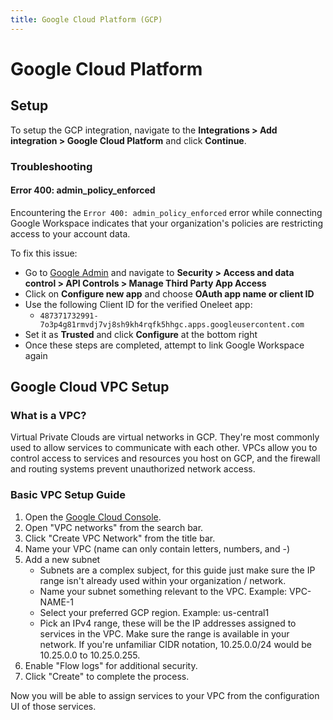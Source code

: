 ```yaml
---
title: Google Cloud Platform (GCP)
---
```


# Google Cloud Platform

## Setup
To setup the GCP integration, navigate to the **Integrations > Add integration > Google Cloud Platform** and click **Continue**.

### Troubleshooting

#### Error 400: admin_policy_enforced

Encountering the `Error 400: admin_policy_enforced` error while connecting Google Workspace indicates that your organization's policies are restricting access to your account data.

To fix this issue:
- Go to [Google Admin](https://admin.google.com) and navigate to **Security > Access and data control > API Controls > Manage Third Party App Access**
- Click on **Configure new app** and choose **OAuth app name or client ID**
- Use the following Client ID for the verified Oneleet app:
    - `487371732991-7o3p4g81rmvdj7vj8sh9kh4rqfk5hhgc.apps.googleusercontent.com`
- Set it as **Trusted** and click **Configure** at the bottom right
- Once these steps are completed, attempt to link Google Workspace again

## Google Cloud VPC Setup

### What is a VPC?
Virtual Private Clouds are virtual networks in GCP. They're most commonly used to allow services to communicate with each other. VPCs allow you to control access to services and resources you host on GCP, and the firewall and routing systems prevent unauthorized network access.

### Basic VPC Setup Guide

1. Open the [Google Cloud Console](https://console.cloud.google.com/welcome).
2. Open "VPC networks" from the search bar.
3. Click "Create VPC Network" from the title bar.
4. Name your VPC (name can only contain letters, numbers, and -)
5. Add a new subnet
    - Subnets are a complex subject, for this guide just make sure the IP range isn't already used within your organization / network.
    - Name your subnet something relevant to the VPC. Example: VPC-NAME-1
    - Select your preferred GCP region. Example: us-central1
    - Pick an IPv4 range, these will be the IP addresses assigned to services in the VPC. Make sure the range is available in your network. If you're unfamiliar CIDR notation, 10.25.0.0/24 would be 10.25.0.0 to 10.25.0.255. 
6. Enable "Flow logs" for additional security.
7. Click "Create" to complete the process.

Now you will be able to assign services to your VPC from the configuration UI of those services.
